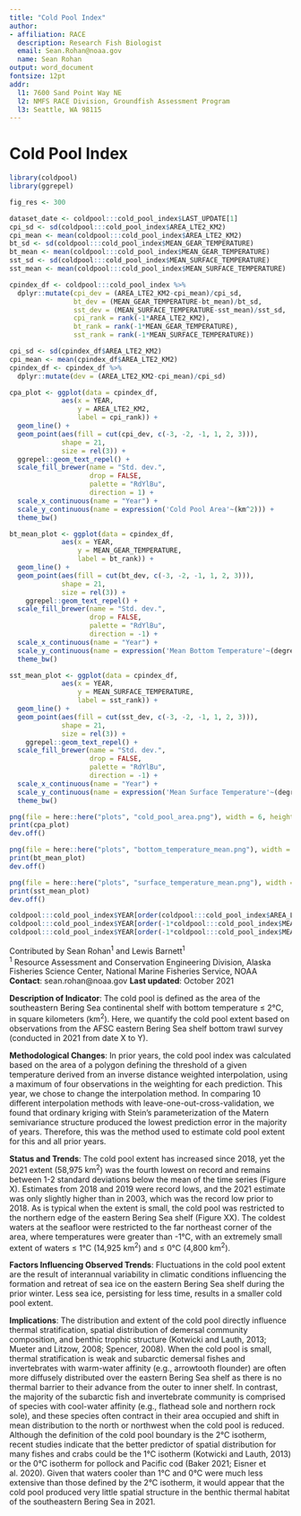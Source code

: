 ```yaml
---
title: "Cold Pool Index"
author: 
- affiliation: RACE
  description: Research Fish Biologist
  email: Sean.Rohan@noaa.gov
  name: Sean Rohan
output: word_document
fontsize: 12pt
addr: 
  l1: 7600 Sand Point Way NE
  l2: NMFS RACE Division, Groundfish Assessment Program
  l3: Seattle, WA 98115
---
```


# Cold Pool Index


```r
library(coldpool)
library(ggrepel)

fig_res <- 300
```

```r
dataset_date <- coldpool:::cold_pool_index$LAST_UPDATE[1]
cpi_sd <- sd(coldpool:::cold_pool_index$AREA_LTE2_KM2)
cpi_mean <- mean(coldpool:::cold_pool_index$AREA_LTE2_KM2)
bt_sd <- sd(coldpool:::cold_pool_index$MEAN_GEAR_TEMPERATURE)
bt_mean <- mean(coldpool:::cold_pool_index$MEAN_GEAR_TEMPERATURE)
sst_sd <- sd(coldpool:::cold_pool_index$MEAN_SURFACE_TEMPERATURE)
sst_mean <- mean(coldpool:::cold_pool_index$MEAN_SURFACE_TEMPERATURE)

cpindex_df <- coldpool:::cold_pool_index %>%
  dplyr::mutate(cpi_dev = (AREA_LTE2_KM2-cpi_mean)/cpi_sd,
                bt_dev = (MEAN_GEAR_TEMPERATURE-bt_mean)/bt_sd,
                sst_dev = (MEAN_SURFACE_TEMPERATURE-sst_mean)/sst_sd,
                cpi_rank = rank(-1*AREA_LTE2_KM2),
                bt_rank = rank(-1*MEAN_GEAR_TEMPERATURE),
                sst_rank = rank(-1*MEAN_SURFACE_TEMPERATURE))

cpi_sd <- sd(cpindex_df$AREA_LTE2_KM2)
cpi_mean <- mean(cpindex_df$AREA_LTE2_KM2)
cpindex_df <- cpindex_df %>%
  dplyr::mutate(dev = (AREA_LTE2_KM2-cpi_mean)/cpi_sd)

cpa_plot <- ggplot(data = cpindex_df,
             aes(x = YEAR, 
                 y = AREA_LTE2_KM2,
                 label = cpi_rank)) +
  geom_line() +
  geom_point(aes(fill = cut(cpi_dev, c(-3, -2, -1, 1, 2, 3))),
             shape = 21,
             size = rel(3)) +
  ggrepel::geom_text_repel() +
  scale_fill_brewer(name = "Std. dev.", 
                    drop = FALSE, 
                    palette = "RdYlBu",
                    direction = 1) +
  scale_x_continuous(name = "Year") +
  scale_y_continuous(name = expression('Cold Pool Area'~(km^2))) +
  theme_bw()

bt_mean_plot <- ggplot(data = cpindex_df,
             aes(x = YEAR, 
                 y = MEAN_GEAR_TEMPERATURE,
                 label = bt_rank)) +
  geom_line() +
  geom_point(aes(fill = cut(bt_dev, c(-3, -2, -1, 1, 2, 3))),
             shape = 21,
             size = rel(3)) +
    ggrepel::geom_text_repel() +
  scale_fill_brewer(name = "Std. dev.", 
                    drop = FALSE, 
                    palette = "RdYlBu",
                    direction = -1) +
  scale_x_continuous(name = "Year") +
  scale_y_continuous(name = expression('Mean Bottom Temperature'~(degree*C))) +
  theme_bw()

sst_mean_plot <- ggplot(data = cpindex_df,
             aes(x = YEAR, 
                 y = MEAN_SURFACE_TEMPERATURE,
                 label = sst_rank)) +
  geom_line() +
  geom_point(aes(fill = cut(sst_dev, c(-3, -2, -1, 1, 2, 3))),
             shape = 21,
             size = rel(3)) +
    ggrepel::geom_text_repel() +
  scale_fill_brewer(name = "Std. dev.", 
                    drop = FALSE, 
                    palette = "RdYlBu",
                    direction = -1) +
  scale_x_continuous(name = "Year") +
  scale_y_continuous(name = expression('Mean Surface Temperature'~(degree*C))) +
  theme_bw()

png(file = here::here("plots", "cold_pool_area.png"), width = 6, height = 4, res = fig_res, units = "in")
print(cpa_plot)
dev.off()

png(file = here::here("plots", "bottom_temperature_mean.png"), width = 6, height = 4, res = fig_res, units = "in")
print(bt_mean_plot)
dev.off()

png(file = here::here("plots", "surface_temperature_mean.png"), width = 6, height = 4, res = fig_res, units = "in")
print(sst_mean_plot)
dev.off()

coldpool:::cold_pool_index$YEAR[order(coldpool:::cold_pool_index$AREA_LTE2_KM2)]
coldpool:::cold_pool_index$YEAR[order(-1*coldpool:::cold_pool_index$MEAN_GEAR_TEMPERATURE)]
coldpool:::cold_pool_index$YEAR[order(-1*coldpool:::cold_pool_index$MEAN_SURFACE_TEMPERATURE)]
```

Contributed by Sean Rohan^1^ and Lewis Barnett^1^   
^1^ Resource Assessment and Conservation Engineering Division, Alaska Fisheries Science Center, National Marine Fisheries Service, NOAA  
**Contact**: sean.rohan@noaa.gov
**Last updated**:  October 2021

**Description of Indicator**: The cold pool is defined as the area of the southeastern Bering Sea continental shelf with bottom temperature $\leq$ 2&deg;C, in square kilometers (km^2^). Here, we quantify the cold pool extent based on observations from the AFSC eastern Bering Sea shelf bottom trawl survey (conducted in 2021 from date X to Y).

**Methodological Changes**: In prior years, the cold pool index was calculated based on the area of a polygon defining the threshold of a given temperature derived from an inverse distance weighted interpolation, using a maximum of four observations in the weighting for each prediction. This year, we chose to change the interpolation method. In comparing 10 different interpolation methods with leave-one-out-cross-validation, we found that ordinary kriging with Stein's parameterization of the Matern semivariance structure produced the lowest prediction error in the majority of years. Therefore, this was the method used to estimate cold pool extent for this and all prior years.

**Status and Trends**: The cold pool extent has increased since 2018, yet the 2021 extent (58,975 km^2^) was the fourth lowest on record and remains between 1-2 standard deviations below the mean of the time series (Figure X).  Estimates from 2018 and 2019 were record lows, and the 2021 estimate was only slightly higher than in 2003, which was the record low prior to 2018. As is typical when the extent is small, the cold pool was restricted to the northern edge of the eastern Bering Sea shelf (Figure XX). The coldest waters at the seafloor were restricted to the far northeast corner of the area, where temperatures were greater than -1&deg;C, with an extremely small extent of waters $\leq$ 1&deg;C (14,925 km^2^) and $\leq$ 0&deg;C (4,800 km^2^).

**Factors Influencing Observed Trends**: Fluctuations in the cold pool extent are the result of interannual variability in climatic conditions influencing the formation and retreat of sea ice on the eastern Bering Sea shelf during the prior winter. Less sea ice, persisting for less time, results in a smaller cold pool extent.

**Implications**: The distribution and extent of the cold pool directly influence thermal stratification, spatial distribution of demersal community composition, and benthic trophic structure (Kotwicki and Lauth, 2013; Mueter and Litzow, 2008; Spencer, 2008). When the cold pool is small, thermal stratification is weak and subarctic demersal fishes and invertebrates with warm-water affinity (e.g., arrowtooth flounder) are often more diffusely distributed over the eastern Bering Sea shelf as there is no thermal barrier to their advance from the outer to inner shelf. In contrast, the majority of the subarctic fish and invertebrate community is comprised of species with cool-water affinity (e.g., flathead sole and northern rock sole), and these species often contract in their area occupied and shift in mean distribution to the north or northwest when the cold pool is reduced. Although the definition of the cold pool boundary is the 2&deg;C isotherm, recent studies indicate that the better predictor of spatial distribution for many fishes and crabs could be the 1&deg;C isotherm (Kotwicki and Lauth, 2013) or the 0&deg;C isotherm for pollock and Pacific cod (Baker 2021; Eisner et al. 2020). Given that waters cooler than 1&deg;C and 0&deg;C were much less extensive than those defined by the 2&deg;C isotherm, it would appear that the cold pool produced very little spatial structure in the benthic thermal habitat of the southeastern Bering Sea in 2021.